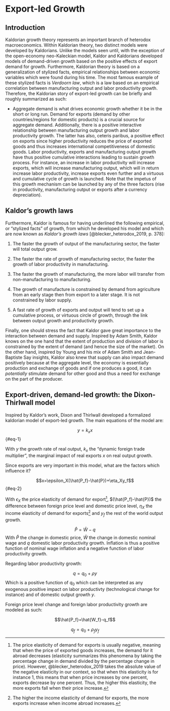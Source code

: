 # Export-led Growth

## Introduction

Kaldorian growth theory represents an important branch of heterodox macroeconomics. Within Kaldorian theory, two distinct models were developed by Kaldorians. Unlike the models seen until, with the exception of the open-economy neo-Kaleckian model, Kaldor and Kaldorians developed models of demand-driven growth based on the positive effects of export demand for growth. Furthermore, Kaldorian theory is based on a generalization of stylized facts, empirical relationships between economic variables which were found during his time. The most famous example of these stylized facts is *Verdoorn law*, which is a law based on an empirical correlation between manufacturing output and labor productivity growth. Therefore, the Kaldorian story of export-led growth can be briefly and roughly summarized as such:

-   Aggregate demand is what drives economic growth whether it be in the short or long run. Demand for exports (demand by other countries/regions for domestic products) is a crucial source for aggregate demand. Additionally, there is a positive interactive relationship between manufacturing output growth and labor productivity growth. The latter has also, ceteris paribus, a positive effect on exports since higher productivity reduces the price of exported goods and thus increases international competitiveness of domestic goods. Labor productivity, exports and manufacturing output growth have thus positive cumulative interactions leading to sustain growth process. For instance, an increase in labor productivity will increase exports, which will increase manufacturing output, which will in return increase labor productivity, increase exports even further and a virtuous and cumulative cycle of growth is launched. Note that the impetus of this growth mechanism can be launched by any of the three factors (rise in productivity, manufacturing output or exports after a currency depreciation).

## Kaldor's growth laws

Furthermore, Kaldor is famous for having underlined the following empirical, or "stylized facts" of growth, from which he developed his model and which are now known as *Kaldor's growth laws* [@blecker_heterodox_2019, p. 378]:

1.  The faster the growth of output of the manufacturing sector, the faster will total output grow.

2.  The faster the rate of growth of manufacturing sector, the faster the growth of labor productivity in manufacturing.

3.  The faster the growth of manufacturing, the more labor will transfer from non-manufacturing to manufacturing.

4.  The growth of manufacture is constrained by demand from agriculture from an early stage then from export to a later stage. It is not constrained by labor supply.

5.  A fast rate of growth of exports and output will tend to set up a cumulative process, or virtuous circle of growth, through the link between output growth and productivity growth.

Finally, one should stress the fact that Kaldor gave great importance to the interaction between demand and supply. Inspired by Adam Smith, Kaldor knows on the one hand that the extent of production and division of labor is constrained by the extent of demand (and hence the size of the market). On the other hand, inspired by Young and his mix of Adam Smith and Jean-Baptiste Say insights, Kaldor also knew that supply can also impact demand positively because at the aggregate level, the economy is essentially production and exchange of goods and if one produces a good, it can *potentially* stimulate demand for other good and thus a need for exchange on the part of the producer.

## Export-driven, demand-led growth: the Dixon-Thirlwall model

Inspired by Kaldor's work, Dixon and Thirlwall developed a formalized kaldorian model of export-led growth. The main equations of the model are:

$$y=k_xx$$ {#eq-1}

With $y$ the growth rate of real output, $k_x$ the "dynamic foreign trade multiplier", the marginal impact of real exports $x$ on real output growth.

Since exports are very important in this model, what are the factors which influence it?

$$x=\epsilon_X(\hat{P_f}-\hat{P})+\eta_Xy_f$$ {#eq-2}

With $\epsilon_X$ the price elasticity of demand for export[^kaldorelcc-1], $(\hat{P_f}-\hat{P})$ the difference between foreign price level and domestic price level, $\eta_X$ the income elasticity of demand for exports[^kaldorelcc-2] and $y_f$ the rest of the world output growth.

[^kaldorelcc-1]: The price elasticity of demand for exports is usually negative, meaning that when the price of exported goods increases, the demand for it abroad decreases (elasticity summarizes this phenomena by taking the percentage change in demand divided by the percentage change in price). However, @blecker_heterodox_2019 takes the absolute value of the negative elasticity in our context, so that when this elasticity is for instance 1, this means that when price increases by one percent, exports decrease by one percent. Thus, the higher this elasticity, the more exports fall when their price increase.

[^kaldorelcc-2]: The higher the income elasticity of demand for exports, the more exports increase when income abroad increases.

$$\hat{P}=\hat{W}-q$$ With $\hat{P}$ the change in domestic price, $\hat{W}$ the change in domestic nominal wage and $q$ domestic labor productivity growth. Inflation is thus a positive function of nominal wage inflation and a negative function of labor productivity growth.

Regarding labor productivity growth:

$$q=q_0+\rho y$$ Which is a positive function of $q_0$ which can be interpreted as any exogenous positive impact on labor productivty (technological change for instance) and of domestic output growth $y$.

Foreign price level change and foreign labor productivity growth are modeled as such:

$$\hat{P_f}=\hat{W_f}-q_f$$

$$q_f=q_0+\rho_fy_f$$





